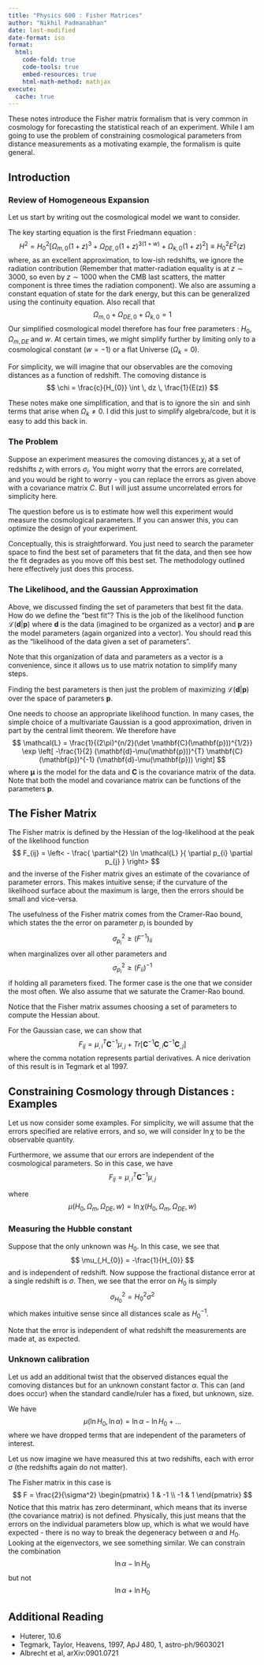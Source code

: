 ```yaml
---
title: "Physics 600 : Fisher Matrices"
author: "Nikhil Padmanabhan"
date: last-modified
date-format: iso
format:
  html:
    code-fold: true
    code-tools: true
    embed-resources: true
    html-math-method: mathjax
execute: 
  cache: true
---
```

These notes introduce the Fisher matrix formalism that is very common in cosmology for forecasting the statistical reach of an experiment. While I am going to use the problem of constraining cosmological parameters from distance measurements as a motivating example, the formalism is quite general.

## Introduction

### Review of Homogeneous Expansion

Let us start by writing out the cosmological model we want to consider.

The key starting equation is the first Friedmann equation :
$$
H^2 = H_{0}^{2} \left[ \Omega_{m,0} (1+z)^{3} + \Omega_{DE,0} (1+z)^{3(1+w)} + \Omega_{k,0}(1+z)^{2} \right] \equiv H_{0}^{2} E^{2}(z)
$$
where, as an excellent approximation, to low-ish redshifts, we ignore the radiation contribution (Remember that matter-radiation equality is at $z \sim 3000$, so even by $z \sim 1000$ when the CMB last scatters, the matter component is three times the radiation component). We also are assuming a constant equation of state for the dark energy, but this can be generalized using the continuity equation.  Also recall that
$$
\Omega_{m,0} + \Omega_{DE,0} + \Omega_{k,0} = 1
$$
Our simplified cosmological model therefore has four free parameters : $H_{0}$, $\Omega_{m,DE}$ and $w$. At certain times, we might simplify further by limiting only to a cosmological constant ($w=-1$) or a flat Universe ($\Omega_{k} = 0$).

For simplicity, we will imagine that our observables are the comoving distances as a function of redshift. The comoving distance is 
$$
\chi = \frac{c}{H_{0}} \int  \, dz \, \frac{1}{E(z)} 
$$

These notes make one simplification, and that is to ignore the $\sin$ and $\sinh$ terms that arise when $\Omega_{k} \neq 0$. I did this just to simplify algebra/code, but it is easy to add this back in. 

### The Problem 

Suppose an experiment measures the comoving distances $\chi_{i}$ at a set of redshifts $z_{i}$ with errors $\sigma_{i}$. You might worry that the errors are correlated, and you would be right to worry - you can replace the errors as given above with a covariance matrix $C$. But I will just assume uncorrelated errors for simplicity here. 

The question before us is to estimate how well this experiment would measure the cosmological parameters. If you can answer this, you can optimize the design of your experiment.

Conceptually, this is straightforward. You just need to search the parameter space to find the best set of parameters that fit the data, and then see how the fit degrades as you move off this best set. The methodology outlined here effectively just does this process.

### The Likelihood, and the Gaussian Approximation

Above, we discussed finding the set of parameters that best fit the data. How do we define the "best fit"? This is the job of the likelihood function $\mathcal{L}(\mathbf{d}|\mathbf{p})$ where $\mathbf{d}$ is the data (imagined to be organized as a vector) and $\mathbf{p}$ are the model parameters (again organized into a vector). You should read this as the "likelihood of the data given a set of parameters".

Note that this organization of data and parameters as a vector is a convenience, since it allows us to use matrix notation to simplify many steps.

Finding the best parameters is then just the problem of maximizing $\mathcal{L}(\mathbf{d}|\mathbf{p})$ over the space of parameters $\mathbf{p}$.

One needs to choose an appropriate likelihood function. In many cases, the simple choice of a multivariate Gaussian is a good approximation, driven in part by the central limit theorem. We therefore have
$$
\mathcal{L} = \frac{1}{(2\pi)^{n/2}(\det \mathbf{C}(\mathbf{p}))^{1/2}}
\exp \left[ -\frac{1}{2} (\mathbf{d}-\mu(\mathbf{p}))^{T} \mathbf{C}(\mathbf{p})^{-1} (\mathbf{d}-\mu(\mathbf{p}))  \right] 
$$
where $\mathbf{\mu}$ is the model for the data and $\mathbf{C}$ is the covariance matrix of the data. Note that both the model and covariance matrix can be functions of the parameters $\mathbf{p}$.

## The Fisher Matrix

The Fisher matrix is defined by the Hessian of the log-likelihood at the peak of the likelihood function
$$
F_{ij} = \left< - \frac{ \partial^{2} \ln \mathcal{L} }{ \partial p_{i} \partial p_{j} }  \right> 
$$
and the inverse of the Fisher matrix gives an estimate of the covariance of parameter errors.
This makes intuitive sense; if the curvature of the likelihood surface about the maximum is large, then the errors should be small and vice-versa.

The usefulness of the Fisher matrix comes from the Cramer-Rao bound, which states the the error on parameter $p_{i}$ is bounded by
$$
\sigma_{p_{i}}^2 \geq (F^{-1})_{ii}
$$
when marginalizes over all other parameters and
$$
\sigma_{p_{i}}^{2} \geq (F_{ii})^{-1}
$$
if holding all parameters fixed. The former case is the one that we consider the most often. We also assume that we saturate the Cramer-Rao bound. 

Notice that the Fisher matrix assumes choosing a set of parameters to compute the Hessian about. 

For the Gaussian case, we can show that 
$$
F_{ij} = \mu_{,i}^{T} \mathbf{C}^{-1} \mu_{,j} + Tr\left[ \mathbf{C}^{-1} \mathbf{C}_{,i} \mathbf{C}^{-1} \mathbf{C}_{,j} \right] 
$$
where the comma notation represents partial derivatives. A nice derivation of this result is in Tegmark et al 1997.

## Constraining Cosmology through Distances : Examples

Let us now consider some examples. For simplicity, we will assume that the errors specified are relative errors, and so, we will consider $\ln \chi$ to be the observable quantity.

Furthermore, we assume that our errors are independent of the cosmological parameters. So in this case, we have
$$
F_{ij} = \mu_{,i}^{T} \mathbf{C}^{-1} \mu_{,j} 
$$

where 
$$
\mu(H_{0}, \Omega_{m},\Omega_{DE},w) = \ln \chi(H_{0}, \Omega_{m},\Omega_{DE},w)
$$


### Measuring the Hubble constant

Suppose that the only unknown was $H_{0}$. In this case, we see that 
$$
\mu_{,H_{0}} = -\frac{1}{H_{0}}
$$
and is independent of redshift.
Now suppose the fractional distance error at a single redshift is $\sigma$. Then, we see that the error on $H_{0}$ is simply
$$
\sigma_{H_{0}}^2 = H_{0}^2 \sigma^2
$$
which makes intuitive sense since all distances scale as $H_{0}^{-1}$.

Note that the error is independent of what redshift the measurements are made at, as expected.

### Unknown calibration

Let us add an additional twist that the observed distances equal the comoving distances but for an unknown constant factor $\alpha$. This can (and does occur) when the standard candle/ruler has a fixed, but unknown, size.

We have
$$
\mu(\ln H_{0},\ln \alpha) = \ln \alpha -\ln H_{0} + \dots
$$
where we have dropped terms that are independent of the parameters of interest.

Let us now imagine we have measured this at two redshifts, each with error $\sigma$  (the redshifts again do not matter).

The Fisher matrix in this case is 
$$
F = \frac{2}{\sigma^2} \begin{pmatrix}
1 & -1 \\ 
-1 & 1 
\end{pmatrix}
$$
Notice that this matrix has zero determinant, which means that its inverse (the covariance matrix) is not defined. Physically, this just means that the errors on the individual parameters blow up, which is what we would have expected - there is no way to break the degeneracy between $\alpha$ and $H_{0}$. Looking at the eigenvectors, we see something similar. We can constrain the combination 
$$
\ln \alpha - \ln H_{0}
$$
but not 
$$
\ln \alpha + \ln H_{0}
$$




## Additional Reading

- Huterer, 10.6
- Tegmark, Taylor, Heavens, 1997, ApJ 480, 1, astro-ph/9603021
- Albrecht et al, arXiv:0901.0721